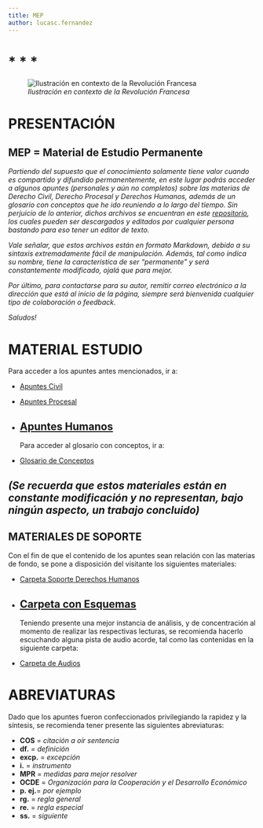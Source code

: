 ```yaml
---
title: MEP
author: lucasc.fernandez
---
```


# *	*	*

![*Ilustración en contexto de la Revolución Francesa*](liq.png)

# PRESENTACIÓN

## MEP = Material de Estudio Permanente

*Partiendo del supuesto que el conocimiento solamente tiene valor cuando es compartido y difundido permanentemente, en este lugar podrás acceder a algunos apuntes (personales y aún no completos) sobre las materias de Derecho Civil, Derecho Procesal y Derechos Humanos, además de un glosario con conceptos que he ido reuniendo a lo largo del tiempo. Sin perjuicio de lo anterior, dichos archivos se encuentran en este [repositorio](https://github.com/lucascfernandez/mep), los cuales pueden ser descargados y editados por cualquier persona bastando para eso tener un editor de texto.*

*Vale señalar, que estos archivos están en formato Markdown, debido a su sintaxis extremadamente fácil de manipulación. Además, tal como indica su nombre, tiene la característica de ser "permanente" y será constantemente modificado, ojalá que para mejor.*

*Por último, para contactarse para su autor, remitir correo electrónico a la dirección que está al inicio de la página, siempre será bienvenida cualquier tipo de colaboración o feedback.*

*Saludos!*

# MATERIAL ESTUDIO

Para acceder a los apuntes antes mencionados, ir a:

* [Apuntes Civil](https://github.com/lucascfernandez/mep/blob/main/vimwiki/vimwiki/civil.md)
* [Apuntes Procesal](https://github.com/lucascfernandez/mep/blob/main/vimwiki/vimwiki/procesal.md)
* [Apuntes Humanos](https://github.com/lucascfernandez/mep/blob/main/vimwiki/vimwiki/humanos.md)
---
Para acceder al glosario con conceptos, ir a:

* [Glosario de Conceptos](https://github.com/lucascfernandez/mep/blob/main/vimwiki/vimwiki/conceptos.md)

*(Se recuerda que estos materiales están en constante modificación y no representan, bajo ningún aspecto, un trabajo concluido)*
---
## MATERIALES DE SOPORTE

Con el fin de que el contenido de los apuntes sean relación con las materias de fondo, se pone a disposición del visitante los siguientes materiales:

* [Carpeta Soporte Derechos Humanos](https://drive.google.com/drive/folders/1uEzCTRiRCATBn_9uME-51CLfqgjXGHXf?usp=sharing)
* [Carpeta con Esquemas](https://drive.google.com/drive/folders/1LKwkIFfM3sOfk-ea_Xww4Hpz6z_gED4m?usp=sharing)
---
Teniendo presente una mejor instancia de análisis, y de concentración al momento de realizar las respectivas lecturas, se recomienda hacerlo escuchando alguna pista de audio acorde, tal como las contenidas en la siguiente carpeta:

* [Carpeta de Audios](https://drive.google.com/drive/folders/1I50MrC5LsfSD77XpfU3vgcf2zxVlDjzS?usp=sharing)

# ABREVIATURAS

Dado que los apuntes fueron confeccionados privilegiando la rapidez y la síntesis, se recomienda tener presente las siguientes abreviaturas:

+ **COS**   = *citación a oír sentencia*
+ **df.**   = *definición*
+ **excp.** = *excepción*
+ **i.**   = *instrumento*
+ **MPR**   = *medidas para mejor resolver*
+ **OCDE**  = *Organización para la Cooperación y el Desarrollo Económico*
+ **p. ej.**= *por ejemplo*
+ **rg.**   = *regla general*
+ **re.**   = *regla especial*
+ **ss.**   = *siguiente*
